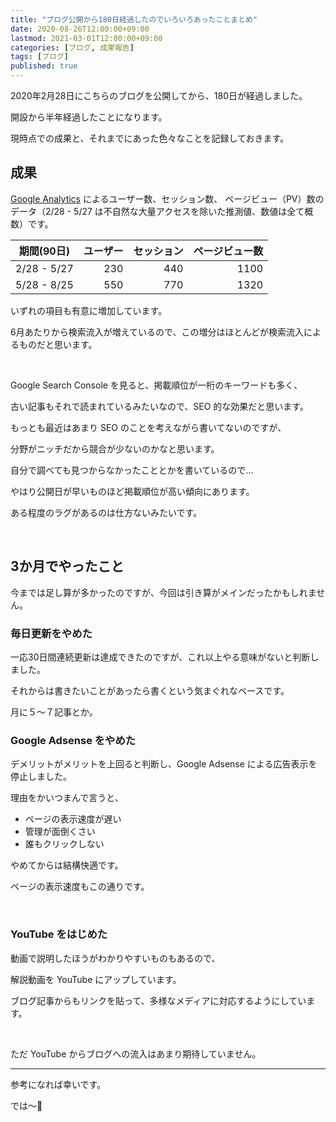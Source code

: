 ```yaml
---
title: "ブログ公開から180日経過したのでいろいろあったことまとめ"
date: 2020-08-26T12:00:00+09:00
lastmod: 2021-03-01T12:00:00+09:00
categories: [ブログ, 成果報告]
tags: [ブログ]
published: true
---
```


2020年2月28日にこちらのブログを公開してから、180日が経過しました。

開設から半年経過したことになります。

現時点での成果と、それまでにあった色々なことを記録しておきます。

<!--more-->

## 成果

[Google Analytics](https://analytics.google.com/) によるユーザー数、セッション数、 ページビュー（PV）数のデータ（2/28 - 5/27 は不自然な大量アクセスを除いた推測値、数値は全て概数）です。

期間(90日)|ユーザー|セッション|ページビュー数
---|--:|--:|--:
2/28 - 5/27|230|440|1100
5/28 - 8/25|550|770|1320

いずれの項目も有意に増加しています。

6月あたりから検索流入が増えているので、この増分はほとんどが検索流入によるものだと思います。

<br/>

Google Search Console を見ると、掲載順位が一桁のキーワードも多く、

古い記事もそれで読まれているみたいなので、SEO 的な効果だと思います。

もっとも最近はあまり SEO のことを考えながら書いてないのですが、

分野がニッチだから競合が少ないのかなと思います。

自分で調べても見つからなかったこととかを書いているので…

<postimage src="hugo-css" alt="hugo css 反映されない 検索結果" />

<postimage src="python-chess" alt="python チェス 検索結果" />

やはり公開日が早いものほど掲載順位が高い傾向にあります。

ある程度のラグがあるのは仕方ないみたいです。

<br/>

## 3か月でやったこと

今までは足し算が多かったのですが、今回は引き算がメインだったかもしれません。

### 毎日更新をやめた

一応30日間連続更新は達成できたのですが、これ以上やる意味がないと判断しました。

それからは書きたいことがあったら書くという気まぐれなペースです。

月に５～７記事とか。

<relpos link="blog-mainichi-koshin" />

### Google Adsense をやめた

デメリットがメリットを上回ると判断し、Google Adsense による広告表示を停止しました。

理由をかいつまんで言うと、

- ページの表示速度が遅い
- 管理が面倒くさい
- 誰もクリックしない

やめてからは結構快適です。

<postimage src="pagespeedinsights" alt="PageSpeed Insights" />

ページの表示速度もこの通りです。

<relpos link="adsense-yameta-riyu" />

<br/>

### YouTube をはじめた

動画で説明したほうがわかりやすいものもあるので、

解説動画を YouTube にアップしています。

ブログ記事からもリンクを貼って、多様なメディアに対応するようにしています。

<br/>

ただ YouTube からブログへの流入はあまり期待していません。

<relpos link="seikahoukoku4" />

---

参考になれば幸いです。

では～👋
